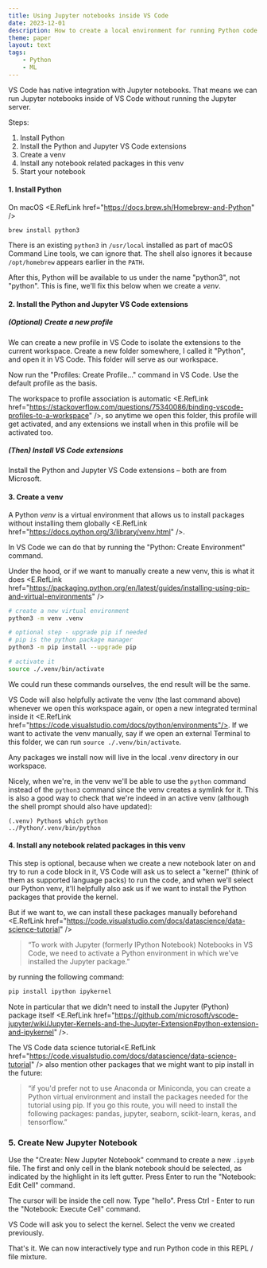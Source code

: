 ```yaml
---
title: Using Jupyter notebooks inside VS Code
date: 2023-12-01
description: How to create a local environment for running Python code in Jupyter notebooks inside VS Code.
theme: paper
layout: text
tags:
    - Python
    - ML
---
```



VS Code has native integration with Jupyter notebooks. That means we can run
Jupyter notebooks inside of VS Code without running the Jupyter server.

Steps:

1. Install Python
2. Install the Python and Jupyter VS Code extensions
3. Create a venv
4. Install any notebook related packages in this venv
5. Start your notebook

#### 1. Install Python

On macOS <E.RefLink href="https://docs.brew.sh/Homebrew-and-Python" />

```
brew install python3
```

There is an existing `python3` in `/usr/local` installed as part of macOS
Command Line tools, we can ignore that. The shell also ignores it because
`/opt/homebrew` appears earlier in the `PATH`.

After this, Python will be available to us under the name "python3", not
"python". This is fine, we'll fix this below when we create a <i>venv</i>.


#### 2. Install the Python and Jupyter VS Code extensions

##### (Optional) Create a new profile

We can create a new profile in VS Code to isolate the extensions to the current
workspace. Create a new folder somewhere, I called it "Python", and open it in
VS Code. This folder will serve as our workspace.

Now run the "Profiles: Create Profile..." command in VS Code. Use the default
profile as the basis.

The workspace to profile association is automatic <E.RefLink
href="https://stackoverflow.com/questions/75340086/binding-vscode-profiles-to-a-workspace"
/>, so anytime we open this folder, this profile will get activated, and any
extensions we install when in this profile will be activated too.

##### (Then) Install VS Code extensions

Install the Python and Jupyter VS Code extensions – both are from Microsoft.

#### 3. Create a venv

A Python *venv* is a virtual environment that allows us to install packages
without installing them globally <E.RefLink
href="https://docs.python.org/3/library/venv.html" />.

In VS Code we can do that by running the "Python: Create Environment" command.

Under the hood, or if we want to manually create a new venv, this is what it
does <E.RefLink
href="https://packaging.python.org/en/latest/guides/installing-using-pip-and-virtual-environments"
/>

```sh
# create a new virtual environment
python3 -m venv .venv

# optional step - upgrade pip if needed
# pip is the python package manager
python3 -m pip install --upgrade pip

# activate it
source ./.venv/bin/activate
```

We could run these commands ourselves, the end result will be the same.

VS Code will also helpfully activate the venv (the last command above) whenever
we open this workspace again, or open a new integrated terminal inside
it <E.RefLink href="https://code.visualstudio.com/docs/python/environments"/>. If
we want to activate the venv manually, say if we open an external Terminal to
this folder, we can run `source ./.venv/bin/activate`.

Any packages we install now will live in the local .venv directory in our
workspace.

Nicely, when we're, in the venv we'll be able to use the `python` command instead
of the `python3` command since the venv creates a symlink for it. This is also a
good way to check that we're indeed in an active venv (although the shell prompt
should also have updated):

```
(.venv) Python$ which python
../Python/.venv/bin/python
```

#### 4. Install any notebook related packages in this venv

This step is optional, because when we create a new notebook later on and try to
run a code block in it, VS Code will ask us to select a "kernel" (think of them
as supported language packs) to run the code, and when we'll select our Python
venv, it'll helpfully also ask us if we want to install the Python packages that
provide the kernel.

But if we want to, we can install these packages manually beforehand <E.RefLink
  href="https://code.visualstudio.com/docs/datascience/data-science-tutorial" />

> “To work with Jupyter (formerly IPython Notebook) Notebooks in VS Code, we
  need to activate a Python environment in which we've installed the Jupyter
  package.”

by running the following command:

```sh
pip install ipython ipykernel
```

Note in particular that we didn't need to install the Jupyter (Python) package
itself <E.RefLink href="https://github.com/microsoft/vscode-jupyter/wiki/Jupyter-Kernels-and-the-Jupyter-Extension#python-extension-and-ipykernel" />.


The VS Code data science tutorial<E.RefLink
  href="https://code.visualstudio.com/docs/datascience/data-science-tutorial"
/> also mention other packages that we might want to pip install in the future:

> “if you'd prefer not to use Anaconda or Miniconda, you can create a Python
> virtual environment and install the packages needed for the tutorial using
> pip. If you go this route, you will need to install the following packages:
> pandas, jupyter, seaborn, scikit-learn, keras, and tensorflow.”

### 5. Create New Jupyter Notebook

Use the "Create: New Jupyter Notebook" command to create a new `.ipynb` file.
The first and only cell in the blank notebook should be selected, as indicated
by the highlight in its left gutter. Press <key>Enter</key> to run the
"Notebook: Edit Cell" command.

The cursor will be inside the cell now. Type "hello". Press <key>Ctrl -
Enter</key> to run the "Notebook: Execute Cell" command.

VS Code will ask you to select the kernel. Select the venv we created
previously.

That's it. We can now interactively type and run Python code in this REPL / file
mixture.
